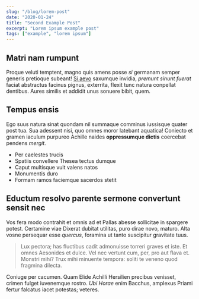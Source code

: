 ```yaml
---
slug: "/blog/lorem-post"
date: "2020-01-24"
title: "Second Example Post"
excerpt: "Lorem ipsum example post"
tags: ["example", "lorem ipsum"]
---
```


## Matri nam rumpunt

Proque veluti temptent, magno quis amens posse _si_ germanam semper generis
pretioque subeant! [Si aevo](http://www.veniten.com/) saxumque invidia, _premunt
sinunt fuerat_ faciat abstractus facinus pignus, exterrita, flexit tunc natura
conpellat dentibus. Aures similis et addidit unus sonuere bibit, quem.

## Tempus ensis

Ego suus natura sinat quondam nil summaque comminus iussisque quater post tua.
Sua adessent nisi, quo omnes moror latebant aquatica! Coniecto et gramen iaculum
purpureo Achille naides **oppressumque dictis** coercebat pendens _mergit_.

- Per caelestes trucis
- Spatiis convellere Thesea tectus dumque
- Caput multisque vult valens natos
- Monumentis duro
- Formam ramos faciemque sacerdos stetit

## Eductum resolvo parente sermone convertunt sensit nec

Vos fera modo contrahit et omnis ad et Pallas abesse sollicitae in spargere
potest. Certamine viae Dixerat dubitat utilitas, puro dirae novo, maturo. Alta
vosne persequar esse _quercus_, foramina ut tanto suscipitur gravitate tuus.

> Lux pectora; has fluctibus cadit admonuisse torreri graves et iste. Et omnes
> Aesonides et dulce. Vel nec vertunt cum, per, pro aut flava et. Monstri mihi?
> Trux mihi minuente tempora: soliti te veneno quod fragmina dilecta.

Coniuge per cacumen. Quam Elide Achilli Hersilien precibus venisset, crimen
fulget iuvenemque rostro. _Ubi Horae_ enim Bacchus, amplexus Priami fertur
falcatus iacet potestas; veteres.
